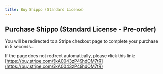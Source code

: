 ```yaml
---
title: Buy Shippo (Standard License)
---
```



<Head>
  <meta httpEquiv="refresh" content="5; url='https://buy.stripe.com/5kA0043zP49hdOM7tR'" />
</Head>

## Purchase Shippo (Standard License - Pre-order)

You will be redirected to a Stripe checkout page to complete your purchase in 5 seconds...

If the page does not redirect automatically, please click this link: [https://buy.stripe.com/5kA0043zP49hdOM7tR](https://buy.stripe.com/5kA0043zP49hdOM7tR)
